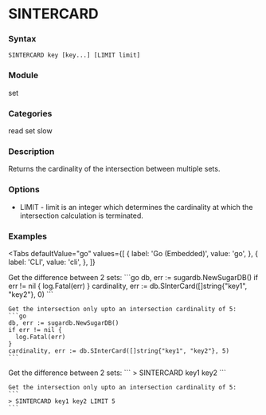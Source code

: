 
# SINTERCARD

### Syntax
```
SINTERCARD key [key...] [LIMIT limit]
```

### Module
<span className="acl-category">set</span>

### Categories 
<span className="acl-category">read</span>
<span className="acl-category">set</span>
<span className="acl-category">slow</span>

### Description 
Returns the cardinality of the intersection between multiple sets.

### Options 
- LIMIT - limit is an integer which determines the cardinality at which the intersection calculation
is terminated.

### Examples

<Tabs
  defaultValue="go"
  values={[
    { label: 'Go (Embedded)', value: 'go', },
    { label: 'CLI', value: 'cli', },
  ]}
>
  <TabItem value="go">
    Get the difference between 2 sets:
    ```go
    db, err := sugardb.NewSugarDB()
    if err != nil {
      log.Fatal(err)
    }
    cardinality, err := db.SInterCard([]string{"key1", "key2"}, 0)
    ```

    Get the intersection only upto an intersection cardinality of 5:
    ```go
    db, err := sugardb.NewSugarDB()
    if err != nil {
      log.Fatal(err)
    }
    cardinality, err := db.SInterCard([]string{"key1", "key2"}, 5)
    ```
  </TabItem>
  <TabItem value="cli">
    Get the difference between 2 sets:
    ```
    > SINTERCARD key1 key2
    ```

    Get the intersection only upto an intersection cardinality of 5:
    ```
    > SINTERCARD key1 key2 LIMIT 5
    ```
  </TabItem>
</Tabs>

